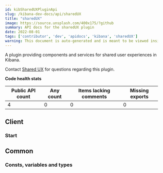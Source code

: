 ```yaml
---
id: kibSharedUXPluginApi
slug: /kibana-dev-docs/api/sharedUX
title: "sharedUX"
image: https://source.unsplash.com/400x175/?github
summary: API docs for the sharedUX plugin
date: 2022-08-01
tags: ['contributor', 'dev', 'apidocs', 'kibana', 'sharedUX']
warning: This document is auto-generated and is meant to be viewed inside our experimental, new docs system. Reach out in #docs-engineering for more info.
---
```


A plugin providing components and services for shared user experiences in Kibana.

Contact [Shared UX](https://github.com/orgs/elastic/teams/shared-ux) for questions regarding this plugin.

**Code health stats**

| Public API count  | Any count | Items lacking comments | Missing exports |
|-------------------|-----------|------------------------|-----------------|
| 4 | 0 | 0 | 0 |

## Client

### Start
<DocDefinitionList data={[sharedUXObj.client.start]}/>

## Common

### Consts, variables and types
<DocDefinitionList data={sharedUXObj.common.misc}/>

